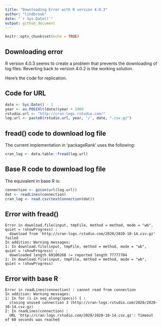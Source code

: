 ```yaml
---
title: "Downloading Error with R version 4.0.3"
author: "lindbrook"
date: "`r Sys.Date()`"
output: github_document
---
```


```r
knitr::opts_chunk$set(echo = TRUE)
```

## Downloading error

R version 4.0.3 seems to create a problem that prevents the downloading of log files. Reverting back to version 4.0.2 is the working solution. 

Here's the code for replication.

## Code for URL

```r
date <- Sys.Date() - 1
year <- as.POSIXlt(date)$year + 1900
rstudio.url <- "http://cran-logs.rstudio.com/"
log.url <- paste0(rstudio.url, year, '/', date, ".csv.gz")
```

## fread() code to download log file 

The current implementation in 'packageRank' uses the following:

```r
cran_log <- data.table::fread(log.url)
```

## Base R code to download log file 

The equivalent in base R is:

```r
connection <- gzcon(url(log.url))
dat <- readLines(connection)
cran_log <- read.csv(textConnection(dat))
```

## Error with fread()

```
Error in download.file(input, tmpFile, method = method, mode = "wb", quiet = !showProgress) :
  download from 'http://cran-logs.rstudio.com/2020/2020-10-14.csv.gz' failed
In addition: Warning messages:
1: In download.file(input, tmpFile, method = method, mode = "wb", quiet = !showProgress) :
  downloaded length 69100268 != reported length 77777704
2: In download.file(input, tmpFile, method = method, mode = "wb", quiet = !showProgress)
```

## Error with base R

```
Error in readLines(connection) : cannot read from connection
In addition: Warning messages:
1: In for (i in seq_along(specs)) { :
  closing unused connection 3 (http://cran-logs.rstudio.com/2020/2020-10-14.csv.gz)
2: In readLines(connection) :
  URL 'http://cran-logs.rstudio.com/2020/2020-10-14.csv.gz': Timeout of 60 seconds was reached
```
